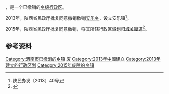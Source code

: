 '''{{PAGENAMEBASE}}'''，是{{PRC admin/fullname|61/05/22}}一个已撤销的[[乡级行政区|乡级行政区]]。

2013年，陕西省民政厅批复同意撤销撤销[[安乐乡_(潼关县)|安乐乡]]，设立安乐镇<ref>陕民办发〔2013〕40号</ref>。

2015年，陕西省民政厅批复同意撤销{{PAGENAMEBASE}}，将其所辖行政区域划归[[城关街道_(潼关县)|城关街道]]<ref>{{Cite web |url=http://news.xinhuanet.com/local/2015-06/28/c_127959075.htm |title=陕西省民政厅关于陕西省乡镇行政区划调整的公告 |accessdate=2017-09-13 |archive-date=2017-09-13 |archive-url=https://web.archive.org/web/20170913183916/http://news.xinhuanet.com/local/2015-06/28/c_127959075.htm |dead-url=no }}</ref>。

== 参考资料 ==

{{reflist}}

{{中华人民共和国行政区划小作品}}
[[Category:渭南市已撤消的乡镇|Category:渭南市已撤消的乡镇]]
[[Category:潼关县行政区划|废]]
[[Category:2013年中國建立|Category:2013年中國建立]]
[[Category:2013年建立的行政区划|Category:2013年建立的行政区划]]
[[Category:2015年废除的乡镇|Category:2015年废除的乡镇]]